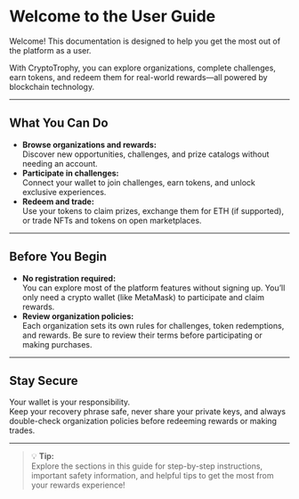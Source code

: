 # Welcome to the User Guide

Welcome! This documentation is designed to help you get the most out of the platform as a user.

With CryptoTrophy, you can explore organizations, complete challenges, earn tokens, and redeem them for real-world rewards—all powered by blockchain technology.

---

## What You Can Do

- **Browse organizations and rewards:**  
  Discover new opportunities, challenges, and prize catalogs without needing an account.
- **Participate in challenges:**  
  Connect your wallet to join challenges, earn tokens, and unlock exclusive experiences.
- **Redeem and trade:**  
  Use your tokens to claim prizes, exchange them for ETH (if supported), or trade NFTs and tokens on open marketplaces.

---

## Before You Begin

- **No registration required:**  
  You can explore most of the platform features without signing up. You’ll only need a crypto wallet (like MetaMask) to participate and claim rewards.
- **Review organization policies:**  
  Each organization sets its own rules for challenges, token redemptions, and rewards. Be sure to review their terms before participating or making purchases.

---

## Stay Secure

Your wallet is your responsibility.  
Keep your recovery phrase safe, never share your private keys, and always double-check organization policies before redeeming rewards or making trades.

---

> 💡 **Tip:**  
> Explore the sections in this guide for step-by-step instructions, important safety information, and helpful tips to get the most from your rewards experience!

